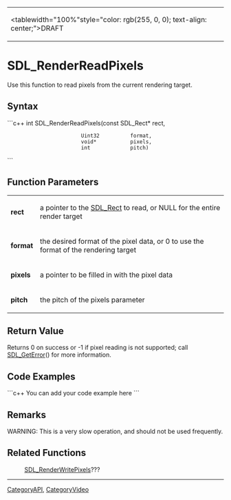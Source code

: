 <!-- pragma section-numbers off -->
<!-- pragma disable-camelcase -->
{|
|<tablewidth="100%"style="color: rgb(255, 0, 0); text-align: center;">DRAFT
|}

= SDL_RenderReadPixels =
Use this function to read pixels from the current rendering target.


== Syntax ==
```c++
int SDL_RenderReadPixels(const SDL_Rect* rect,
                         Uint32          format,
                         void*           pixels,
                         int             pitch)
```

== Function Parameters ==
{|
|'''rect'''
|a pointer to the [[SDL_Rect]] to read, or NULL for the entire render target
|-
|'''format'''
|the desired format of the pixel data, or 0 to use the format of the rendering target
|-
|'''pixels'''
|a pointer to be filled in with the pixel data
|-
|'''pitch'''
|the pitch of the pixels parameter
|}

== Return Value ==
Returns 0 on success or -1 if pixel reading is not supported; call [[SDL_GetError]]() for more information.

== Code Examples ==
```c++
You can add your code example here
```

== Remarks ==
WARNING: This is a very slow operation, and should not be used frequently. 

== Related Functions ==
:[[SDL_RenderWritePixels]]???

----
[[CategoryAPI]], [[CategoryVideo]]
